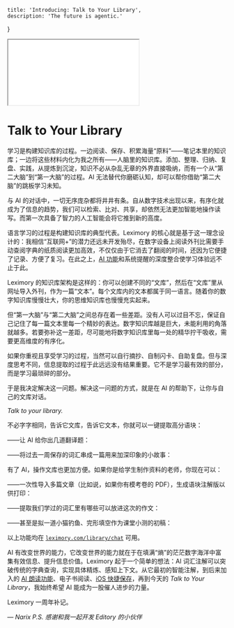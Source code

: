 
    title: 'Introducing: Talk to Your Library',
    description: 'The future is agentic.'
}

<iframe className='rounded-xl w-full aspect-video mb-12' src='//player.bilibili.com/player.html?isOutside=true&aid=114606102153816&bvid=BV1g873z5EPJ&cid=30261575913&p=1&muted=true' allowFullScreen></iframe>

# Talk to Your Library

学习是构建知识库的过程。一边阅读、保存、积累海量“原料”——笔记本里的知识库；一边将这些材料内化为我之所有——人脑里的知识库。添加、整理、归纳、复盘、实践，从提炼到沉淀，知识不必从杂乱无章的外界直接吸纳，而有一个从“第二大脑”到“第一大脑”的过程。AI 无法替代你磨砺认知，却可以帮你借助“第二大脑”的跳板学习未知。

与 AI 的对话中，一切无序庞杂都将井井有条。自从数字技术出现以来，有序化就成为了信息的趋势，我们可以检索、比对、共享，却依然无法更加智能地操作读写。而第一次具备了智力的人工智能会将它推到新的高度。

语言学习的过程是构建知识库的典型代表。Leximory 的核心就是基于这一理念设计的：我相信“互联网+”的潜力还远未开发殆尽，在数字设备上阅读外刊比需要手动查阅字典的纸质阅读更加高效，不仅仅由于它消去了翻阅的时间，还因为它便捷了记录、方便了复习。在此之上，[AI 功能](/about)和系统提醒的深度整合使学习体验远不止于此。

Leximory 的知识库架构是这样的：你可以创建不同的“文库”，然后在“文库”里从网址导入外刊，作为一篇“文本”。每个文库内的文本都属于同一语言。随着你的数字知识库慢慢壮大，你的思维知识库也慢慢充实起来。

但“第一大脑”与“第二大脑”之间总存在着一些差距。没有人可以过目不忘，保证自己记住了每一篇文本里每一个精妙的表达。数字知识库越是巨大，未能利用的角落就越多。若要弥补这一差距，尽可能地将数字知识库里每一处的精华拧干吸收，需要更高维度的有序化。

如果你重视且享受学习的过程，当然可以自行摘抄、自制闪卡、自助复盘。但与深度思考不同，信息提取的过程于此远远没有结果重要。它不是学习最有效的部分，而是学习最琐碎的部分。

于是我决定解决这一问题。解决这一问题的方式，就是在 AI 的帮助下，让你与自己的文库对话。

*Talk to your library.*

不必字字相同，告诉它文库，告诉它文本，你就可以一键提取高分语块：

<HighlightChunk />

——让 AI 给你出几道翻译题：

<TranslationDemo />

——将过去一周保存的词汇串成一篇用来加深印象的小故事：

<StoryDemo />

有了 AI，操作文库也更加方便。如果你是给学生制作资料的老师，你现在可以：

——一次性导入多篇文章（比如说，如果你有模考卷的 PDF），生成语块注解版以供打印：

<ImportDemo />

——提取我们学过的词汇里有哪些可以放进这次的作文：

<EssayDemo />

——甚至是拟一道小猫钓鱼、完形填空作为课堂小测的初稿：

<PaperDemo />

以上功能均在 [`leximory.com/library/chat`](/library/chat) 可用。

AI 有改变世界的能力，它改变世界的能力就在于在填满“熵”的茫茫数字海洋中富集有效信息、提升信息价值。Leximory 起于一个简单的想法：AI 词汇注解可以突破传统的字典查询，实现具体精炼、感知上下文。从它最初的智能注解，到后来加入的 [AI 朗读功能](/blog/reading-while-listening)、电子书阅读、[iOS 快捷保存](/blog/ios-shortcuts)，再到今天的 *Talk to Your Library*，我始终希望 AI 能成为一股催人进步的力量。

Leximory 一周年补记。

<address class="text-right">
— Narix
<span className="text-sm not-italic">
P.S. 感谢和我一起开发 Editory 的<Link target="_blank" href="https://github.com/orgs/Jiuzhixinzhi/people">小伙伴</Link>
</span>
</address>
